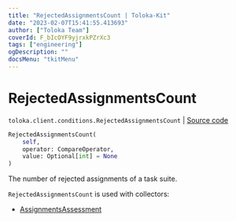 ```yaml
---
title: "RejectedAssignmentsCount | Toloka-Kit"
date: "2023-02-07T15:41:55.413693"
author: ["Toloka Team"]
coverId: F_bIcOYF9yjrxkPZrXc3
tags: ["engineering"]
ogDescription: ""
docsMenu: "tkitMenu"
---
```


# RejectedAssignmentsCount
`toloka.client.conditions.RejectedAssignmentsCount` | [Source code](https://github.com/Toloka/toloka-kit/blob/v1.1.3/src/client/conditions.py#L274)

```python
RejectedAssignmentsCount(
    self,
    operator: CompareOperator,
    value: Optional[int] = None
)
```

The number of rejected assignments of a task suite.

`RejectedAssignmentsCount` is used with collectors:
- [AssignmentsAssessment](/docs-new/toloka-kit/reference/toloka.client.collectors.AssignmentsAssessment)
